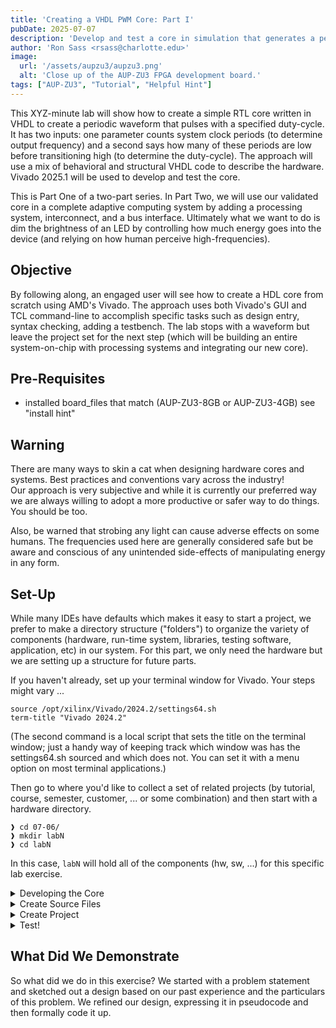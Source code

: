 ```yaml
---
title: 'Creating a VHDL PWM Core: Part I'
pubDate: 2025-07-07
description: 'Develop and test a core in simulation that generates a periodic signal that pulses with a specified duty-cycle.'
author: 'Ron Sass <rsass@charlotte.edu>'
image:
  url: '/assets/aupzu3/aupzu3.png'
  alt: 'Close up of the AUP-ZU3 FPGA development board.'
tags: ["AUP-ZU3", "Tutorial", "Helpful Hint"]
---
```


This XYZ-minute lab will show how to create a simple RTL core
written in VHDL to create a periodic waveform that pulses with
a specified duty-cycle.  It has two inputs:  one parameter counts
system clock periods (to determine output frequency) and a second
says how many of these periods are low before transitioning high
(to determine the duty-cycle).  The approach will use a mix of
behavioral and structural VHDL code to describe the hardware.
Vivado 2025.1 will be used to develop and test the core.

This is Part One of a two-part series.  In Part Two, we will use
our validated core in a complete adaptive computing system by
adding a processing system, interconnect, and a bus interface.
Ultimately what we want to do is dim the brightness of an LED
by controlling how much energy goes into the device (and relying
on how human perceive high-frequencies).

## Objective

By following along, an engaged user will see how to create a
HDL core from scratch using AMD's Vivado.  The approach uses
both Vivado's GUI and TCL command-line to accomplish specific
tasks such as design entry, syntax checking, adding a testbench.
The lab stops with a waveform but leave the project set for the
next step (which will be building an entire system-on-chip with
processing systems and integrating our new core).

## Pre-Requisites

* installed board_files that match (AUP-ZU3-8GB or AUP-ZU3-4GB)
  see "install hint"


## Warning

There are many ways to skin a cat when designing hardware cores
and systems.  Best practices and conventions vary across the industry!  
Our approach is very subjective and while it is currently our
preferred way we are always willing to adopt a more productive or
safer way to do things.  You should be too.

Also, be warned that strobing any light can cause adverse effects
on some humans.  The frequencies used here are generally considered
safe but be aware and conscious of any unintended side-effects of
manipulating energy in any form.

## Set-Up

While many IDEs have defaults which makes it easy to start a project,
we prefer to make a directory structure ("folders") to organize
the variety of components (hardware, run-time system, libraries,
testing software, application, etc) in our system.  For this part,
we only need the hardware but we are setting up a structure for
future parts.

If you haven't already, set up your terminal window for Vivado.
Your steps might vary ...

```
source /opt/xilinx/Vivado/2024.2/settings64.sh
term-title "Vivado 2024.2"
```

(The second command is a local script that sets the title on the
terminal window; just a handy way of keeping track which window
was has the settings64.sh sourced and which does not.  You can
set it with a menu option on most terminal applications.)

Then go to where you'd like to collect a set of related projects
(by tutorial, course, semester, customer, ... or some combination)
and then start with a hardware directory.

```
❱ cd 07-06/
❱ mkdir labN
❱ cd labN
```

In this case, `labN` will hold all of the components (hw, sw, ...)
for this specific lab exercise.

<details>
    <summary>Developing the Core</summary>
    <div class="content">

    If you are seasoned hardware designer and fluent in HDL, skip ahead
    to Source Files.  If you are not sure how to begin, this might be
    helpful.

    1.  This problem is often called a "clock divider" but that's kind of
    an awkward name.  It is really a frequency divider.  If our eventual
    target is an Ultrascale+ (16nm technology IC) FPGA fabric, then the
    default peripheral bus clock speed is a 100 MHz.  This is really fast for human
    perception --- a normal flashing light might be 0.5 to 2 Hz (a 100 million
    to one ratio).  So if we want a lower-frequency, periodic signal
    we split our output period into two parts.  During the first part,
    we count a bunch ($M$ number) of high-frequency clock cycles while
    outputing low.  During the second part we count a bunch of ($N$ number)
    of high-frequency clock cycles while outputing high.  Then repeat.
    The resulting output signal is periodic and a lower frequency than
    the original.  How much lower?  The original frequency is divided
    by $M+N$.  Also, how we set $M$ and $N$ determine the percentage of
    time in the period that the output is high, which is called its
    duty cycle.  So understanding this, we can now tackle the problem.

    2. First observation is that throughout our description we kept
    refering to ``counting clock'' cycles.  This gives us a huge hint.
    If we know how to describe a counter circuit, we could use two
    counters -- one for $M$ and one for $N$.  Or we could use one counter
    (for $M+N$) and then be clever about how we output the resulting
    signal.  A sophomore-level Digital Logic course will typically
    teach FSM by starting with a block design that uses has a register,
    a next-state function (what happens on the rising clock edge of the
    input clock), and an output function.  And a counter is
    very common first example.  The register holds the current "value"
    of the counter.  The next-state function either (1) resets value
    once the maximum is reached or (2) set the input to be one more than
    the current value.  This counts the range $0$ to $M+N$,
    advancing once every clock cycle, which is almost exactly what we
    need.  The only missing piece is that while the current "value" is
    less than $M$, we need to output low and when it is not less than,
    we output high.

    Visually, one can map this to the blocks of an FSM.  Or one can leap
    to an HDL-style textual representation of the PWM core.  It is not
    unreasonable to reference some pre-existing examples of how people
    have coded up a counter at this point --- no reason in this situation
    to re-invent the wheel.  Either by reference or by reasoning, we
    will want

    * a register (large enough to count to 100 million)

    * a next-state function that will change the register every clock
    cycle

    From this, we get the VHDL process pseudocode ...

    ```vhdl
    signal value: unsigned(31 downto 0) ; -- infers a register

    if clk'event and clk='1' then  -- (a rising clock edge)
        if a reset then
            set next value to 0
        else
            if value is not the last value
                set next value to be one more than current value
            else
                set next value to 0
    end if ;
    ```

    For those that are new to FPGA design, it is worth noting we
    have made a subtle choice here.  Every FSM has an initial state
    and customarily use a reset signal to say, "start".  So in the
    pseudocode we have choosen to check first for whether there is a
    rising clock edge and then we check if reset is asserted.  This is
    called a synchronous reset.  (An asynchronous reset checks for
    reset before looking for a rising clock edge and will immediately
    put the FSM in its reset state.)  An immediate reset is faster on
    average (by half a clock period) but for an LED, does 5 ns matter?
    Not really.  However the FPGA vendor recommends synchronous
    (versus asynchronous) reset because of how the programmable
    logic is wired internally.  So while either is possible, it is
    usually the case that one way is more efficient than the other
    --- you should check for your target technology.  An experience
    designer in your group will have horror stories of how these
    little inefficiencies can add up to catastrophic design fails.
    So when in doubt, ask someone with gray hair and wrinkles.

    A second thing to observe is that
    we are setting next value to 0 in two places, we
    might want to refactor this code before we formalizing it.  The
    equivalent logic is to the nested if statements is to say
    "if it is a reset or last value" then
    set the next value to 0 and the alternative is one more than
    add one, so the new pseudocode is

    ```vhdl
    signal value: unsigned(31 downto 0) ; -- infers a register

    if clk'event and clk='1' then  -- (a rising clock edge)
        if rst='1' or value=($M+N-1$) then
            set next value to 0
        else
            set next value to be one more than current value
    end if ;
    ```

    It turns out that it makes no difference to compiler/synthesis tool
    and does not change how it is implemented in programmable logic.
    So, if it is easier for a human, then one could argue that the
    refactoring yielded a net gain.   (Many consider a one-deep nested
    if-statement less complex than doubly-nested, if even though the
    condition becomes more complex.)  Perhaps the strongest argument
    against making this change is that it breaks from a very common idiom
    (if rising clock and then a nested if reset) which might cause
    someone to have to do a double-take, just to figure out what's going
    on.

    A final thing to consider before considering the entity is:
    should the then-clause be the most common case and the else-clause
    be the exception?  After the previous simplification, I'm not
    sure if the change adds any clarity but the condition "not reset
    and not the last" is less clear than the original.  In this case,
    we opt not to change it.

    Now we turn to the public interface --- what should the entity
    look like?  Clearly, we need a clock and reset as inputs and the
    names `clk` and `rst` are customary.  Our parameters $M$ and $N$
    are fine for pseudocode but more descriptive names
    `input_cycles_per_output_period` and `num_of_low_cycles` define
    themselves.  But a 30-character signal name is not practical
    so we might settle on `period` and `low` and be rely on the
    documentation to describe them more fully.  The output is one
    bit that toggles back and forth to generate the output signal.
    While `output` might be a candidate, we reject it over `toggle`
    because it is so generic.  While `toggle` has the potential of
    being replaced, it works for now and if it is not immediately
    obvious about what it does, it will drive a future designer to
    the documenation to answer it.  So we call this good enough
    for now.  The only other thing to consider is whether we should
    output the current value.  As an output, it does not address
    any of the problem statement's requirements.  However, when
    we have simulate the core, it will be very convenient to
    see the progress and will tell us to look changes to toggle.
    Futhermore, if we do not connect the output to anything in
    synthesis, the tools will trim away all of the logic needed
    to produce the output.  So it costs us nothing but might be
    helpful in debugging, so we map it out the generic name `Q`.
    Why `Q`?  Well, if you recall, $q_i$ is the customary names
    of states in an FSM and so we use `Q` for generic signals
    coming out of a state register.  So for debugging purposes,
    `Q` is providing insight into the current state of the FSM.

    Armed with these thoughts about the public interface to our
    module, we can write the VHDL:

    ```vhdl
    entity pwm is
        Port ( 
            clk    : in std_logic ;
            rst    : in std_logic ;
            period : in unsigned(31 downto 0) ;  -- num of cycles in output period
            low    : in unsigned(31 downto 0) ; -- num of low cycles
            Q      : out unsigned(31 downto 0) ; -- just for debugging
            toggle : out std_logic 
        );
    end pwm ;
    ```

    To this we need add the ieee library and import the symbols
    from the appropriate namespaces.  And then formally code up
    our pseudocode as actual VHDL in an architecture for our
    `pwm` module.
    </div>
</details>

<details>
    <summary>Create Source Files</summary>
    <div class="content">

    1. core : taking our design notes (previous section) we can derive a
    simple VHDL entity/architecture pair to describe our PWM core.
    I call this file `pwm.vhdl` and I create it outside of my project
    and then copy it into the Vivado tool.  It would be perfectly
    reasonable to create empty source files in Vivado and type in the
    code using the built-in editor.

    ```vhdl
    library ieee;
    use ieee.std_logic_1164.all;
    use ieee.numeric_std.all;

    -- poor man's simple PWM; just a modified counter state machine
    -- with a output function for when to toggle high and low
    -- duty cycle is:  (period-low)/period   (i.e. percent high)

    entity pwm is
        Port ( 
            clk    : in std_logic ;
            rst    : in std_logic ;
            period : in unsigned(31 downto 0) ;  -- num of cycles in output period
            low    : in unsigned(31 downto 0) ; -- num of low cycles
            Q      : out unsigned(31 downto 0) ; -- just for debugging
            toggle : out std_logic 
        ) ;
    end pwm ;

    architecture imp of pwm is
        signal value: unsigned(31 downto 0) ; -- infers a register
    begin
        -- next state function (behaviorial)
        process(clk) begin
            if clk'event and clk='1' then
                if rst='1' or value=>(period-1) then
                    -- restart next FSM cycle in the initial state
                    value <= (others => '0') ;
                else
                    -- if it is not a reset and we are not at the last cycle,
                    -- then advance the counter for next cycle
                    value <= value + 1 ;
                end if ;
            end if ;
        end process ;
        -- output function (structural)
        Q <= value ;  -- helpful to see in simulation
        toggle <= '0' when value<low else '1' ;
    end imp ;
    ```

    2. testbench : VHDL is terribly wordy and, in the case
    of testbench, mindlessly repetitive.  So you can use any number of
    sophisticated tools (cocotb, VUnit, etc.) or simple ones or even
    some editors plug-ins that automate this task for you.  I googled
    "source for VHDL testbench generator script" and a web page called
    "VHDL Testbench Creation Using Perl" showed up first.  Using their
    online generator, I dropped in my VHDL core.  (I wouldn't do this
    for any proprietary code obviously but this is so trivial it would
    take more effort to decide if it is useful than to create it from
    scratch!)

    ```vhdl
    library IEEE;
    use IEEE.Std_logic_1164.all;
    use IEEE.Numeric_Std.all;

    entity pwm_tb is
    end;

    architecture bench of pwm_tb is

    component pwm
        Port ( 
            clk : in std_logic ;
            rst : in std_logic ;
            period : in unsigned(31 downto 0) ;
            low    : in unsigned(31 downto 0) ;
            q   : out unsigned(31 downto 0) ;
            toggle : out std_logic 
        );
    end component;

    signal clk: std_logic;
    signal rst: std_logic;
    signal period: unsigned(31 downto 0) := to_unsigned(20,32)  ;
    signal low: unsigned(31 downto 0) := to_unsigned(2,32) ;
    signal q: unsigned(31 downto 0) ;
    signal toggle : std_logic ;

    constant clock_period: time := 10 ns;
    signal stop_the_clock: boolean;

    begin

    -- set parameters to output a 20-cycle clock period with 2 LOW, 18 HIGH
    uut: pwm port map ( clk    => clk,
                            rst    => rst,
                            period => to_unsigned(20,32),
                            low    => to_unsigned(2,32),
                            q      => q,
                            toggle => toggle );

    stimulus: process
    begin

        -- Put initialisation code here
        rst <= '1' ;
        wait for 10 ns ;
        rst <= '0' ;
        
        -- Put test bench stimulus code here
        wait for 10*100 ns ;

        stop_the_clock <= true;
        wait;
    end process;

    clocking: process
    begin
        while not stop_the_clock loop
        clk <= '0', '1' after clock_period / 2;
        wait for clock_period;
        end loop;
        wait;
    end process;

    end;
    ```

    For the basic step, we want to take the VHDL entity declaration from
    our core and generates a skeleton testbench.  The first one that
    came up when I searched "source VHDL testbench generator script" was
    [https://www.doulos.com/knowhow/perl/vhdl-testbench-creation-using-perl/]

    I call this file `pwm_tb.vhdl` and I create it outside of my project
    and then copy it in ...  Again, inside the IDE you can create a new
    source and copy/paste or type this code into an empty file.
    I find working with an standalone editor faster and more familiar
    so I'm adept at making changes.  However, the IDE's editor definitely
    provides better syntax checking and tab-completion if you like that.

    When I plug in my entity, got a start that retooled for what I wanted
    to check.  I'm less concerned about formatting and naming conventions
    on this testbench because it really is meant to be thrown away.  However,
    if you are going to be developing a more complex core and expect
    revisions and reuse --- you want to a tool to automate unit testing
    and employ unit testing best practices.  This, however, is beyond our
    scope here!
    </div>
</details>

<details>
    <summary>Create Project</summary>
    <div class="content">

    As mentioned before, we want a directory structure where the
    hierarchy organizes a set of projects (say, a semester-long course)
    and then create a directory in this structure for this current project.
    Starting in that directory ... we are going to begin creating a
    hierarchy for hardware and software components.  If you copy the
    `pwm.vhdl` and `pwm_tb.vhdl` into this directory, it is their
    temporary home since we will copy them into their proper place
    with TCL in Vivado.

    1. Start Vivado in command-line mode so we can create a hardware
    project.

    ```
    ❱ vivado -mode tcl
    file mkdir hw
    cd hw
    create_project test_pwm . -part xczu3eg-sfvc784-2-e
    set_property board_part realdigital.org:aup-zu3-8gb:part0:1.0 [current_project]
    set_property target_language VHDL [current_project]
    ```

    For the Z2 ...
    ```
    create_project test_pwm . -part xc7z020clg400-1
    set_property board_part_repo_paths $env(HOME)/.Xilinx/Vivado/2024.2/xhub/board_store/xilinx_board_store [current_project]
    set_property board_part tul.com.tw:pynq-z2:part0:1.0 [current_project]
    ```

    From TCL script generated from `File > Project > Write Tcl`
    ```
    set_property -name "board_part_repo_paths" -value "/home/rsass/.Xilinx/Vivado/2024.2/xhub/board_store/xilinx_board_store" -objects [current_project]
    ```


    These commands will create a project called "test_pwm" and identify
    the board (an aup-zu3-8gb from realdigital.org).  While not required
    for this (simulation) lab, it will be helpful for Part II when we
    build a system and add our PWM core to it.


    2. Next, let's add our core to the source set (where it can be used
    for simulation or synthesis in Part II).  Then we add the testbench
    to just a fileset for simulation.  Depending where your VHDL files
    are, you may have to tweak the path to them.

    ```
    add_files -norecurse $env(HOME)/Downloads/pwm.vhdl
    add_files -fileset sim_1 -norecurse $env(HOME)/Downloads/pwm_tb.vhdl 
    import_files -force -norecurse
    ```

    If you want to add the files by copy/paste, skip these three steps
    above and proceed to start the GUI.

    ```
    start_gui
    ```
    At this point you should be able to see the opened project in the
    "PROJECT MANAGER" perspective.  The sub-window with "Project Summary"
    will show some key properties of the project.  It will look something
    like this:

    <Figure
    src={projectSummary}
    alt="Project Summary"
    caption="Figure 1: Project Summary"
    />

    Personal note:  Since I know the part number (xczu3eg-sfvc784-2-e)
    and the board (realdigital.org:aup-zu3-8gb), the first three lines of
    Listing 1 are way easier to me than hunting and pecking my way through
    a "wizard" in a GUI.  And, yeah, the Wizard will let me added the
    two files automatically but still prefer to just state what I want
    before starting the GUI.  BTW:  You can start the GUI immediately
    and type these lines in on the TCL console ... the effect is the same.
    </div>
</details>

<details>
    <summary>Test!</summary>
    <div class="content">

    * open files in Vivado's editor, check for syntax errors

    1. go to sources window, expand all
    2. double click on bold pwm(imp) (pwm.vhdl)
    3. double click on bold pwm_tb(bench) (pwm_tb.vhdl)
    you can inspect the files, looking for an obvious errors highlighted
    by the IDE editor

    <Figure
    src={sourcesWindow}
    alt="sources window"
    caption="Figure 2: Sources Subwindow"
    />

    If all looks good, let's create a waveform

    * test in simulation

    1. click on "Run Simulation" -> "Run Behavioral Simulation"

    * you get a compact form that's hard to read (imho) ... quick adjustments
    for a small screen ...
    
    <Figure
    src={waveformSubwindow}
    alt="Waveform Subwindow"
    caption="Figure 3: Waveform Subwindow"
    />

    - in the waveform subwindow, click on the "float" icon to pop the
        window out on its own
    - then I hit the "Maximize" icon to fill the screen
    - then I hit "Zoom to fit" to get my entire testbench waveform visible
    - then I move my "current time" slider back to t=0 which you can slide
        manually or by hitting the "Go to Time 0" back button
    - now hit "Zoom in" three times to get me to pleasant 10ns time scale
        which matches the 10ns the testbench generator script automatically
        created
    
    <Figure
    src={zoomedWaveform}
    alt="Zoomed in Waveform"
    caption="Figure 4: Zoomed in Waveform"
    />

    * discuss the output ... 
        - first look at Q ... is my counter working?
        - check the corner cases ... starts on 0, ends on 19 ... exactly
        20 cycles ... check what was input? x'14 is 20 decimal, so, yup,
        exactly right
        - now let's look at my real output ... the other input says it should
        be low for 2 clock cycles ... `x'00` and `x'01` are 0 then it goes
        to 1 ...
        - scrolling ahead, I don't have to count them because if 2 are low,
        then the rest are high, then we Q cycles back to 0, it should go
        low again ... so it must be right

    * let's pop that window back in by hitting "Dock" button and we can
    close the simulation (little X in the simulator perspective) and it
    takes us back to our Project Manager perspective

    * there is so much more we could do with the simulator but this is all
    we needed for this part

    </div>
</details>

## What Did We Demonstrate

So what did we do in this exercise?  We started with a problem statement
and sketched out a design based on our past experience and the
particulars of this problem.  We refined our design, expressing it
in pseudocode and then formally code it up.